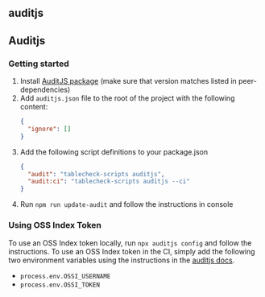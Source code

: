 
<Meta title="scripts/commands/auditjs" />

## auditjs

## Auditjs

### Getting started

1. Install [AuditJS package](https://github.com/sonatype-nexus-community/auditjs) (make sure that version matches listed in peer-dependencies)
2. Add `auditjs.json` file to the root of the project with the following content:
   ```json
   {
     "ignore": []
   }
   ```
3. Add the following script definitions to your package.json
   ```json
   {
     "audit": "tablecheck-scripts auditjs",
     "audit:ci": "tablecheck-scripts auditjs --ci"
   }
   ```
4. Run `npm run update-audit` and follow the instructions in console

### Using OSS Index Token

To use an OSS Index token locally, run `npx auditjs config` and follow the instructions.
To use an OSS Index token in the CI, simply add the following two environment variables using the instructions in the [auditjs docs](https://www.npmjs.com/package/auditjs#user-content-oss-index-credentials).

- `process.env.OSSI_USERNAME`
- `process.env.OSSI_TOKEN`
